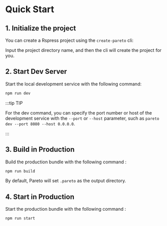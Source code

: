 # Quick Start


## 1. Initialize the project

You can create a Rspress project using the `create-pareto` cli:

<PackageManagerTabs command="create pareto@latest" />

Input the project directory name, and then the cli will create the project for you.

## 2. Start Dev Server

Start the local development service with the following command:

```sh
npm run dev
```

:::tip TIP

For the dev command, you can specify the port number or host of the development service with the `--port` or `--host` parameter, such as `pareto dev --port 8080 --host 0.0.0.0`.

:::

## 3. Build in Production

Build the production bundle with the following command
:

```bash
npm run build
```

By default, Pareto will set `.pareto` as the output directory.

## 4. Start in Production

Start the production bundle with the following command
:

```bash
npm run start
```
